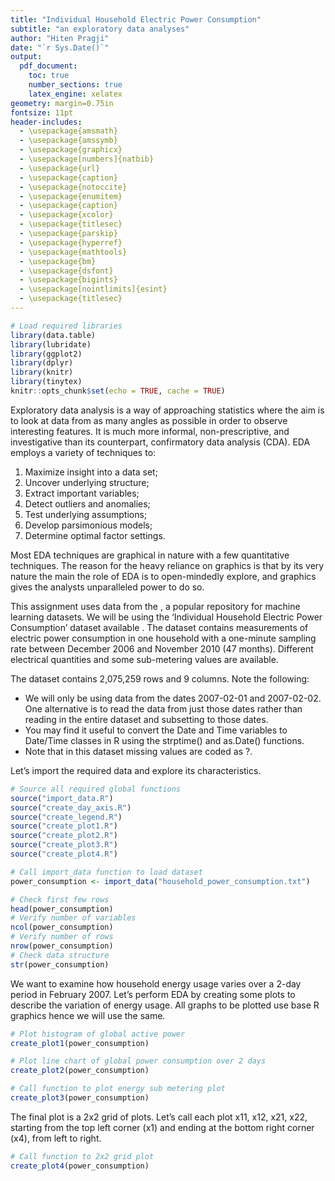 ```yaml
---
title: "Individual Household Electric Power Consumption"
subtitle: "an exploratory data analyses"
author: "Hiten Pragji"
date: "`r Sys.Date()`"
output: 
  pdf_document:
    toc: true
    number_sections: true
    latex_engine: xelatex
geometry: margin=0.75in
fontsize: 11pt
header-includes:
  - \usepackage{amsmath}
  - \usepackage{amssymb}
  - \usepackage{graphicx}
  - \usepackage[numbers]{natbib}
  - \usepackage{url}
  - \usepackage{caption}
  - \usepackage{notoccite}
  - \usepackage{enumitem}
  - \usepackage{caption}
  - \usepackage{xcolor}
  - \usepackage{titlesec}
  - \usepackage{parskip}
  - \usepackage{hyperref}
  - \usepackage{mathtools}
  - \usepackage{bm}
  - \usepackage{dsfont}
  - \usepackage{bigints}
  - \usepackage[nointlimits]{esint}
  - \usepackage{titlesec}
---
```


```r
# Load required libraries
library(data.table)
library(lubridate)
library(ggplot2)
library(dplyr)
library(knitr)
library(tinytex)
knitr::opts_chunk$set(echo = TRUE, cache = TRUE)
```

\clearpage
\section{Exploratory data analysis}

Exploratory data analysis is a way of approaching statistics where the aim is to look at data from as many angles as possible in order to observe interesting features. It is much more informal, non-prescriptive, and investigative than its counterpart, confirmatory data analysis (CDA). EDA employs a variety of techniques to:

1. Maximize insight into a data set;
2. Uncover underlying structure;
3. Extract important variables;
4. Detect outliers and anomalies;
5. Test underlying assumptions;
6. Develop parsimonious models;
7. Determine optimal factor settings.

Most EDA techniques are graphical in nature with a few quantitative techniques. The reason for the heavy reliance on graphics is that by its very nature the main the role of EDA is to open-mindedly explore, and graphics gives the analysts unparalleled power to do so.

\section{Project task}

This assignment uses data from the \href{https://archive.ics.uci.edu/}{UC Irvine Machine Learning Repository}, a popular repository for machine learning datasets. We will be using the 'Individual Household Electric Power Consumption' dataset available \href{https://archive.ics.uci.edu/dataset/235/individual+household+electric+power+consumption}{here}. The dataset contains measurements of electric power consumption in one household with a one-minute sampling rate between December 2006 and November 2010 (47 months). Different electrical quantities and some sub-metering values are available.

\section{Data import and transformation}

The dataset contains 2,075,259 rows and 9 columns. Note the following:

- We will only be using data from the dates 2007-02-01 and 2007-02-02. One alternative is to read the data from just those dates rather than reading in the entire dataset and subsetting to those dates.
- You may find it useful to convert the Date and Time variables to Date/Time classes in R using the strptime() and as.Date() functions.
- Note that in this dataset missing values are coded as ?.

Let's import the required data and explore its characteristics.

```r
# Source all required global functions
source("import_data.R")
source("create_day_axis.R")
source("create_legend.R")
source("create_plot1.R")
source("create_plot2.R")
source("create_plot3.R")
source("create_plot4.R")
```

```r
# Call import_data function to load dataset
power_consumption <- import_data("household_power_consumption.txt")
```

```r
# Check first few rows
head(power_consumption)
# Verify number of variables
ncol(power_consumption)
# Verify number of rows
nrow(power_consumption)
# Check data structure
str(power_consumption)
```

\section{Solutions}

We want to examine how household energy usage varies over a 2-day period in February 2007. Let's perform EDA by creating some plots to describe the variation of energy usage. All graphs to be plotted use base R graphics hence we will use the same.

\underline{\textbf{Plot 1: Histogram of global active power (kW)}}

```r
# Plot histogram of global active power
create_plot1(power_consumption)
```

```r
# Plot line chart of global power consumption over 2 days
create_plot2(power_consumption)
```

```r
# Call function to plot energy sub metering plot
create_plot3(power_consumption)
```

The final plot is a 2x2 grid of plots. Let's call each plot x11, x12, x21, x22, starting from the top left corner (x1) and ending at the bottom right corner (x4), from left to right.

```r
# Call function to 2x2 grid plot
create_plot4(power_consumption)
```






















